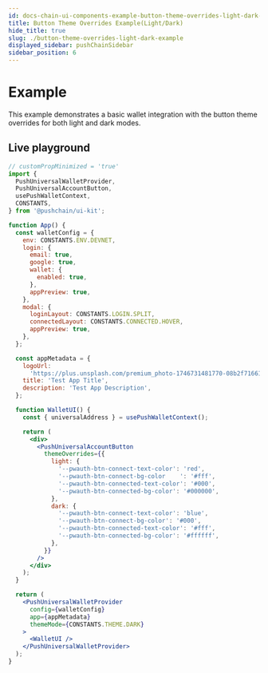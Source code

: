 ```yaml
---
id: docs-chain-ui-components-example-button-theme-overrides-light-dark-example
title: Button Theme Overrides Example(Light/Dark)
hide_title: true
slug: ./button-theme-overrides-light-dark-example
displayed_sidebar: pushChainSidebar
sidebar_position: 6
---
```


# Example

This example demonstrates a basic wallet integration with the button theme overrides for both light and dark modes.

## Live playground

```jsx live
// customPropMinimized = 'true'
import {
  PushUniversalWalletProvider,
  PushUniversalAccountButton,
  usePushWalletContext,
  CONSTANTS,
} from '@pushchain/ui-kit';

function App() {
  const walletConfig = {
    env: CONSTANTS.ENV.DEVNET,
    login: {
      email: true,
      google: true,
      wallet: {
        enabled: true,
      },
      appPreview: true,
    },
    modal: {
      loginLayout: CONSTANTS.LOGIN.SPLIT,
      connectedLayout: CONSTANTS.CONNECTED.HOVER,
      appPreview: true,
    },
  };

  const appMetadata = {
    logoUrl:
      'https://plus.unsplash.com/premium_photo-1746731481770-08b2f71661d0?q=80&w=2671&auto=format&fit=crop&ixlib=rb-4.1.0&ixid=M3wxMjA3fDB8MHxwaG90by1wYWdlfHx8fGVufDB8fHx8fA%3D%3D',
    title: 'Test App Title',
    description: 'Test App Description',
  };

  function WalletUI() {
    const { universalAddress } = usePushWalletContext();

    return (
      <div>
        <PushUniversalAccountButton
          themeOverrides={{
            light: {
              '--pwauth-btn-connect-text-color': 'red',
              '--pwauth-btn-connect-bg-color	': '#fff',
              '--pwauth-btn-connected-text-color': '#000',
              '--pwauth-btn-connected-bg-color': '#000000',
            },
            dark: {
              '--pwauth-btn-connect-text-color': 'blue',
              '--pwauth-btn-connect-bg-color': '#000',
              '--pwauth-btn-connected-text-color': '#fff',
              '--pwauth-btn-connected-bg-color': '#ffffff',
            },
          }}
        />
      </div>
    );
  }

  return (
    <PushUniversalWalletProvider
      config={walletConfig}
      app={appMetadata}
      themeMode={CONSTANTS.THEME.DARK}
    >
      <WalletUI />
    </PushUniversalWalletProvider>
  );
}
```
